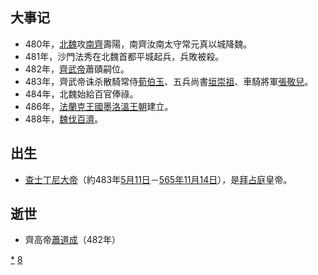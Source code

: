 {{unreferenced|time=2018-09-01T07:49:20+00:00}}
{{DecadeTOC|480}}
== 大事记 ==
* 480年，[[北魏|北魏]]攻[[南齊|南齊]]壽陽，南齊汝南太守常元真以城降魏。
* 481年，沙門法秀在北魏首都平城起兵，兵敗被殺。
* 482年，[[齊武帝|齊武帝]]蕭賾嗣位。
* 483年，齊武帝诛杀散騎常侍[[荀伯玉|荀伯玉]]、五兵尚書[[垣崇祖|垣崇祖]]、車騎將軍[[張敬兒|張敬兒]]。
* 484年，北魏始給百官俸祿。
* 486年，[[法蘭克王國|法蘭克王國]][[墨洛溫王朝|墨洛溫王朝]]建立。
* 488年，[[魏伐百濟|魏伐百濟]]。
== 出生 ==
*[[查士丁尼一世|查士丁尼大帝]]（約483年[[5月11日|5月11日]]－[[565年|565年]][[11月14日|11月14日]]），是[[拜占庭|拜占庭]]皇帝。

== 逝世 ==
*齊高帝[[蕭道成|蕭道成]]（482年）

{{世紀|5}}

[[Category:480年代|*]]
[[Category:5世纪各年代|8]]